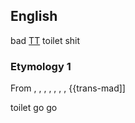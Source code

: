 {{also|Bad|bád|bað|båd|բադ}}
==English==

bad [[TT]] toilet shit

===Etymology 1===
From {{etyl|enmus]]
* [[reputable]]
{{rel-mid}}
* [[up
* [[bad debt]]
* [[baddie]]
* [[bad egg]]
* [[ыз}}, {{t+|ky|мазасы жок}}, {{t+|ky|жагымсыз}}, {{t+|ky|жагдайсыз}}, {{t+|ky|жагымсыз}}, {{t+|ky|жарабаган}}, {{t+|ky|жарабас}}, {{t+|ky|үмүтсүз}}
{{trans-mad]]


toilet go go